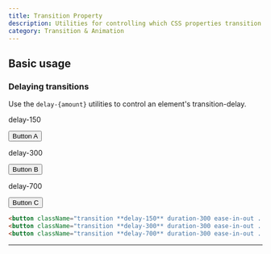 ```yaml
---
title: Transition Property
description: Utilities for controlling which CSS properties transition.
category: Transition & Animation
---
```



## Basic usage

### Delaying transitions

Use the `delay-{amount}` utilities to control an element's transition-delay.

<Example hint="Hover each button to see the expected behaviour">
  <div className="flex flex-col sm:flex-row gap-8 sm:gap-0 justify-around text-white text-sm font-bold leading-6">
    <div className="flex flex-col items-center shrink-0">
      <p className="font-medium text-sm text-slate-500 font-mono text-center mb-3 dark:text-slate-400">delay-150</p>
      <button className="px-4 py-2 font-semibold text-sm bg-blue-500 text-white rounded-md shadow-sm hover:scale-125 ease-in-out duration-300 delay-150">Button A</button>
    </div>
    <div className="flex flex-col items-center shrink-0">
      <p className="font-medium text-sm text-slate-500 font-mono text-center mb-3 dark:text-slate-400">delay-300</p>
      <button className="px-4 py-2 font-semibold text-sm bg-blue-500 text-white rounded-md shadow-sm hover:scale-125 ease-in-out duration-300 delay-300">Button B</button>
    </div>
    <div className="flex flex-col items-center shrink-0">
      <p className="font-medium text-sm text-slate-500 font-mono text-center mb-3 dark:text-slate-400">delay-700</p>
      <button className="px-4 py-2 font-semibold text-sm bg-blue-500 text-white rounded-md shadow-sm hover:scale-125 ease-in-out duration-300 delay-700">Button C</button>
    </div>
  </div>
</Example>

```html
<button className="transition **delay-150** duration-300 ease-in-out ...">Button A</button>
<button className="transition **delay-300** duration-300 ease-in-out ...">Button B</button>
<button className="transition **delay-700** duration-300 ease-in-out ...">Button C</button>
```

---
